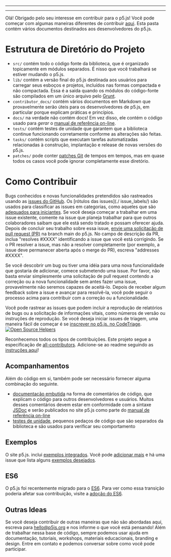 
---

---
Olá! Obrigado pelo seu interesse em contribuir para o p5.js! Você pode começar com algumas maneiras diferentes de contribuir [aqui](https://p5js.org/community/#contribute). Esta pasta contém vários documentos destinados aos desenvolvedores do p5.js.

# Estrutura de Diretório do Projeto

* `src/` contém todo o código fonte da biblioteca, que é organizado topicamente em módulos separados. É nisso que você trabalhará se estiver mudando o p5.js.
* `lib/` contém a versão final do p5.js destinada aos usuários para carregar seus esboços e projetos, incluídos nas formas compactada e não compactada. Essa é a saída quando os módulos do código-fonte são compilados em um único arquivo pelo [Grunt](https://gruntjs.com/).
* `contributor_docs/` contém vários documentos em Markdown que provavelmente serão úteis para os desenvolvedores de p5.js, em particular porque explicam práticas e princípios.
* `docs/` na verdade não contém docs! Em vez disso, ele contém o código usado para *gerar* o [manual de referência on-line](https://p5js.org/reference/).
* `tests/` contém testes de unidade que garantem que a biblioteca continue funcionando corretamente conforme as alterações são feitas.
* `tasks/` contém scripts que executam tarefas automatizadas relacionadas à construção, implantação e release de novas versões do p5.js.
* `patches/` pode conter [patches Git](https://git-scm.com/docs/git-format-patch) de tempos em tempos, mas em quase todos os casos você pode ignorar completamente esse diretório.

# Como Contribuir

Bugs conhecidos e novas funcionalidades pretendidos são rastreados usando as [issues do GitHub](https://github.com/processing/p5.js/issues). Os [rótulos das issues](./ issue_labels/) são usados para classificar as issues em categorias, como aqueles que são [adequados para iniciantes](https://github.com/processing/p5.js/labels/level%3Abeginner). Se você deseja começar a trabalhar em uma issue existente, comente na issue que planeja trabalhar para que outros colaboradores saibam que ele está sendo tratado e possam oferecer ajuda. Depois de concluir seu trabalho sobre essa issue, [envie uma solicitação de pull request (PR)](./preparing_a_pull_request/) na branch main do p5.js. No campo de descrição da PR, inclua "resolves #XXXX" identificando a issue que você está corrigindo. Se o PR resolver a issue, mas não a resolver completamente (por exemplo, a issue deve permanecer aberta após o merge do PR), escreva "addresses #XXXX".

Se você descobrir um bug ou tiver uma idéia para uma nova funcionalidade que gostaria de adicionar, comece submetendo uma issue. Por favor, não basta enviar simplesmente uma solicitação de pull request contendo a correção ou a nova funcionalidade sem antes fazer uma issue, provavelmente não seremos capazes de aceitá-lo. Depois de receber algum feedback sobre a issue e avançar para resolvê-la, você pode seguir o processo acima para contribuir com a correção ou a funcionalidade.

Você pode rastrear as issues que podem incluir a reprodução de relatórios de bugs ou a solicitação de informações vitais, como números de versão ou instruções de reprodução. Se você deseja iniciar issues de triagem, uma maneira fácil de começar é se [inscrever no p5.js. no CodeTriage](https://www.codetriage.com/processing/p5.js). [![Open Source Helpers](https://www.codetriage.com/processing/p5.js/badges/users.svg)](https://www.codetriage.com/processing/p5.js)

Reconhecemos todos os tipos de contribuições. Este projeto segue a especificação de [all-contributors](https://github.com/kentcdodds/all-contributors). Adicione-se ao readme seguindo as [instruções aqui](https://github.com/processing/p5.js/issues/2309)!

## Acompanhamentos

Além do código em si, também pode ser necessário fornecer alguma combinação do seguinte.

- [documentação embutida](./inline_documentation/) na forma de comentários de código, que explicam o código para outros desenvolvedores e usuários. Muitos desses comentários devem estar em conformidade com a sintaxe [JSDoc](https://usejsdoc.org) e serão publicados no site p5.js como parte do [manual de referência on-line](https://p5js.org/reference/ )
- [testes de unidade](./unit_testing/), pequenos pedaços de código que são separados da biblioteca e são usados para verificar seu comportamento

## Exemplos

O site p5.js. inclui [exemplos integrados](http://p5js.org/examples/). Você pode [adicionar mais](https://github.com/processing/p5.js-website/blob/main/contributor_docs/Adding_examples/) e há uma issue que lista alguns [exemplos desejados](https://github.com/processing/p5.js/issues/1954).

## ES6

O p5.js foi recentemente migrado para o [ES6](https://en.wikipedia.org/wiki/ECMAScript#6th_Edition_-_ECMAScript_2015). Para ver como essa transição poderia afetar sua contribuição, visite a [adoção do ES6](./es6-adoption/).

## Outras Ideas

Se você deseja contribuir de outras maneiras que não são abordadas aqui, escreva para [hello@p5js.org](mailto:hello@p5js.org) e nos informe o que você está pensando! Além de trabalhar nessa base de código, sempre podemos usar ajuda em documentação, tutoriais, workshops, materiais educacionais, branding e design. Entre em contato e podemos conversar sobre como você pode participar.
  